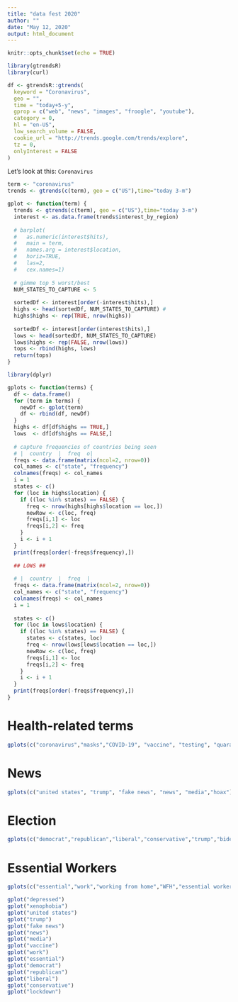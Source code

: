 ```yaml
---
title: "data fest 2020"
author: ""
date: "May 12, 2020"
output: html_document
---
```


```r
knitr::opts_chunk$set(echo = TRUE)
```

```r
library(gtrendsR)
library(curl)
```

```r
df <- gtrendsR::gtrends(
  keyword = "Coronavirus",
  geo = "",
  time = "today+5-y",
  gprop = c("web", "news", "images", "froogle", "youtube"),
  category = 0,
  hl = "en-US",
  low_search_volume = FALSE,
  cookie_url = "http://trends.google.com/trends/explore",
  tz = 0,
  onlyInterest = FALSE
)
```

Let's look at this: `Coronavirus`
```r
term <- "coronavirus"
trends <- gtrends(c(term), geo = c("US"),time="today 3-m")
```

```r
gplot <- function(term) {
  trends <- gtrends(c(term), geo = c("US"),time="today 3-m")
  interest <- as.data.frame(trends$interest_by_region)
  
  # barplot(
  #   as.numeric(interest$hits),
  #   main = term,
  #   names.arg = interest$location,
  #   horiz=TRUE,
  #   las=2,
  #   cex.names=1)
  
  # gimme top 5 worst/best
  NUM_STATES_TO_CAPTURE <- 5
  
  sortedDf <- interest[order(-interest$hits),]
  highs <- head(sortedDf, NUM_STATES_TO_CAPTURE) #
  highs$highs <- rep(TRUE, nrow(highs))
  
  sortedDf <- interest[order(interest$hits),]
  lows <- head(sortedDf, NUM_STATES_TO_CAPTURE)
  lows$highs <- rep(FALSE, nrow(lows))
  tops <- rbind(highs, lows)
  return(tops)
}
```

```r
library(dplyr)
```

```r
gplots <- function(terms) {
  df <- data.frame()
  for (term in terms) {
    newDf <- gplot(term)
    df <- rbind(df, newDf)
  }
  highs <- df[df$highs == TRUE,]
  lows  <- df[df$highs == FALSE,]
  
  # capture frequencies of countries being seen
  # |  country  |  freq  o|
  freqs <- data.frame(matrix(ncol=2, nrow=0))
  col_names <- c("state", "frequency")
  colnames(freqs) <- col_names
  i = 1
  states <- c()
  for (loc in highs$location) {
    if ((loc %in% states) == FALSE) {
      freq <- nrow(highs[highs$location == loc,])
      newRow <- c(loc, freq)
      freqs[i,1] <- loc
      freqs[i,2] <- freq
    }
    i <- i + 1
  }
  print(freqs[order(-freqs$frequency),])
  
  ## LOWS ##
  
  # |  country  |  freq  |
  freqs <- data.frame(matrix(ncol=2, nrow=0))
  col_names <- c("state", "frequency")
  colnames(freqs) <- col_names
  i = 1
  
  states <- c()
  for (loc in lows$location) {
    if ((loc %in% states) == FALSE) {
      states <- c(states, loc)
      freq <- nrow(lows[lows$location == loc,])
      newRow <- c(loc, freq)
      freqs[i,1] <- loc
      freqs[i,2] <- freq
    }
    i <- i + 1
  }
  print(freqs[order(-freqs$frequency),])
}

```




# Health-related terms

```r
gplots(c("coronavirus","masks","COVID-19", "vaccine", "testing", "quarantine","lockdown"))
```

# News

```r
gplots(c("united states", "trump", "fake news", "news", "media","hoax"))
```

# Election

```r
gplots(c("democrat","republican","liberal","conservative","trump","biden","election"))
```

# Essential Workers

```r
gplots(c("essential","work","working from home","WFH","essential worker","nurses","employment","insurance","unemployment","jobs","stay at home"))
```


```r
gplot("depressed")
gplot("xenophobia")
gplot("united states")
gplot("trump")
gplot("fake news")
gplot("news")
gplot("media")
gplot("vaccine")
gplot("work")
gplot("essential")
gplot("democrat")
gplot("republican")
gplot("liberal")
gplot("conservative")
gplot("lockdown")
```



















